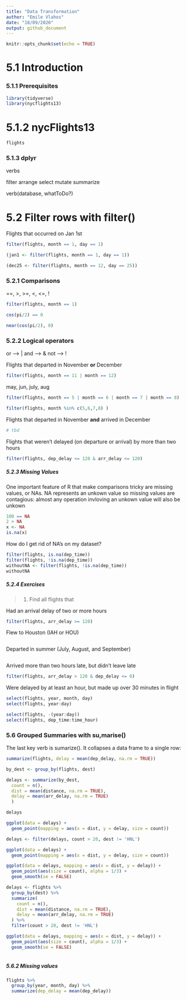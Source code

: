 ```yaml
---
title: "Data Transformation"
author: "Emile Vlahos"
date: "18/09/2020"
output: github_document
---
```


```r
knitr::opts_chunk$set(echo = TRUE)
```

# 5.1 Introduction 

### 5.1.1 Prerequisites

```r
library(tidyverse)
library(nycflights13)
```

# 5.1.2 nycFlights13

```r
flights
```

### 5.1.3 dplyr

verbs

filter 
arrange
select
mutate
summarize

verb(database, whatToDo?)

# 5.2 Filter rows with filter()

Flights that occurred on Jan 1st

```r
filter(flights, month == 1, day == 1)
```

```r
(jan1 <- filter(flights, month == 1, day == 1))
```

```r
(dec25 <- filter(flights, month == 12, day == 25))
```

### 5.2.1 Comparisons

==, >, >=, <, <=, !

```r
filter(flights, month == 1)
```

```r
cos(pi/2) == 0
```

```r
near(cos(pi/2), 0)
```

### 5.2.2 Logical operators

or ------> |
and ------> &
not ------> !

Flights that departed in November **or** December  

```r
filter(flights, month == 11 | month == 12)
```

may, jun, july, aug

```r
filter(flights, month == 5 | month == 6 | month == 7 | month == 8)
```

```r
filter(flights, month %in% c(5,6,7,8) )
```

Flights that departed in November **and** arrived in December

```r
# tbd
```

Flights that weren't delayed (on departure or arrival) by more than two hours

```r
filter(flights, dep_delay <= 120 & arr_delay <= 120)
```

##### 5.2.3 Missing Values

One important feature of R that make comparisons tricky are missing values, or NAs. NA represents an unkown value so missing values are contagious: almost any operation invloving an unkown value will also be unkown

```r
100 == NA
2 > NA
x <- NA
is.na(x)
```

How do I get rid of NA's on my dataset?

```r
filter(flights, is.na(dep_time))
filter(flights, !is.na(dep_time))
withoutNA <- filter(flights, !is.na(dep_time))
withoutNA

```

##### 5.2.4 Exercises

> 1. Find all flights that

Had an arrival delay of two or more hours

```r
filter(flights, arr_delay >= 120)
```

Flew to Houston (IAH or HOU)

```r
```

Departed in summer (July, August, and September)

```r

```

Arrived more than two hours late, but didn't leave late
 
```r
filter(flights, arr_delay > 120 & dep_delay <= 0)
```

Were delayed by at least an hour, but made up over 30 minutes in flight


```r
select(flights, year, month, day)
select(flights, year:day)

select(flights, -(year:day))
select(flights, dep_time:time_hour)
```


### 5.6 Grouped Summaries with su,marise()

The last key verb is sumarize(). It collapses a data frame to a single row:

```r
summarize(flights, delay = mean(dep_delay, na.rm = TRUE))
```

```r
by_dest <- group_by(flights, dest)
```

```r
delays <- summarize(by_dest,
  count = n(),
  dist = mean(distance, na.rm = TRUE),
  delay = mean(arr_delay, na.rm = TRUE)
  )

delays
```

```r
ggplot(data = delays) + 
  geom_point(mapping = aes(x = dist, y = delay, size = count))
```

```r
delays <- filter(delays, count > 20, dest != 'HNL')
```


```r
ggplot(data = delays) + 
  geom_point(mapping = aes(x = dist, y = delay, size = count))
```

```r
ggplot(data = delays, mapping = aes(x = dist, y = delay)) + 
  geom_point(aes(size = count), alpha = 1/3) +
  geom_smooth(se = FALSE)
```

```r
delays <- flights %>% 
  group_by(dest) %>%
  summarize(
    count = n(),
    dist = mean(distance, na.rm = TRUE),
    delay = mean(arr_delay, na.rm = TRUE)
  ) %>%
  filter(count > 20, dest != 'HNL')

ggplot(data = delays, mapping = aes(x = dist, y = delay)) + 
  geom_point(aes(size = count), alpha = 1/3) +
  geom_smooth(se = FALSE)
  
```


##### 5.6.2 Missing values

```r
flights %>%
  group_by(year, month, day) %>%
  summarize(dep_delay = mean(dep_delay))

```





